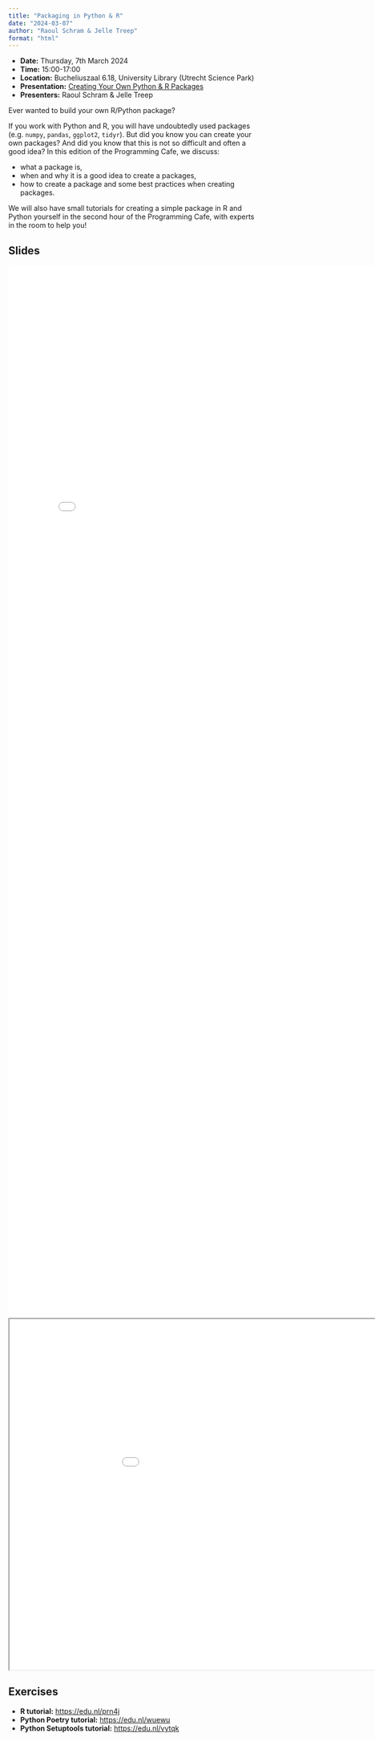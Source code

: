 ```yaml
---
title: "Packaging in Python & R"
date: "2024-03-07"
author: "Raoul Schram & Jelle Treep"
format: "html"
---
```


::: {.callout-note icon=false}

- **Date:** Thursday, 7th March 2024
- **Time:** 15:00-17:00
- **Location:** Bucheliuszaal 6.18, University Library (Utrecht Science Park)
- **Presentation:** [Creating Your Own Python & R Packages](https://utrechtuniversity.github.io/programming-cafe/posts/2024-03-07_packaging/)
- **Presenters:** Raoul Schram & Jelle Treep

:::

Ever wanted to build your own R/Python package?

If you work with Python and R, you will have undoubtedly used packages (e.g. `numpy`, `pandas`, `ggplot2`, `tidyr`). But did you know you can create your own packages? And did you know that this is not so difficult and often a good idea? In this edition of the Programming Cafe, we discuss:

- what a package is, 
- when and why it is a good idea to create a packages, 
- how to create a package and some best practices when creating packages. 

We will also have small tutorials for creating a simple package in R and Python yourself in the second hour of the Programming Cafe, with experts in the room to help you!

## Slides

```{=html}
<embed src="../../presentations/2024-03-07_packaging/slides/packaging.pdf" width="800px" height="2100px" />
```

```{=html}
<iframe width="1050" height="700" src="../../presentations/2024-03-07_packaging/slides/2024-03-07_packaging.html"></iframe>
```

## Exercises

- **R tutorial:** <https://edu.nl/prn4j>
- **Python Poetry tutorial:** <https://edu.nl/wuewu>
- **Python Setuptools tutorial:**  <https://edu.nl/vytqk>

